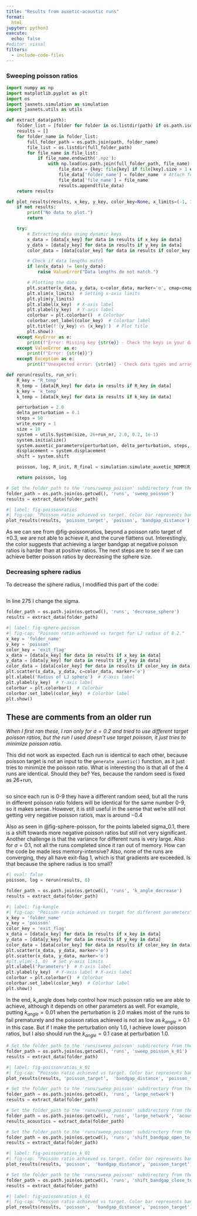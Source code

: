```yaml
---
title: "Results from auxetic-acoustic runs"
format:
  html
jupyter: python3
execute:
  echo: false
#editor: visual
filters:
  - include-code-files
---
```

### Sweeping poisson ratios

```python
import numpy as np
import matplotlib.pyplot as plt
import os
import jaxnets.simulation as simulation
import jaxnets.utils as utils
```

```python
def extract_data(path):
    folder_list = [folder for folder in os.listdir(path) if os.path.isdir(os.path.join(path, folder))]
    results = []
    for folder_name in folder_list:
        full_folder_path = os.path.join(path, folder_name)
        file_list = os.listdir(full_folder_path)
        for file_name in file_list:
            if file_name.endswith('.npz'):
                with np.load(os.path.join(full_folder_path, file_name), allow_pickle=True) as file:
                    file_data = {key: file[key] if file[key].size > 1 else file[key].item() for key in file.files}
                    file_data['folder_name'] = folder_name  # Attach folder name to the results
                    file_data['file_name'] = file_name
                    results.append(file_data)
    return results
```

```python
def plot_results(results, x_key, y_key, color_key=None, x_limits=(-1, 1), y_limits=(0, 1), cmap='jet', vmin=0, vmax=1):
    if not results:
        print("No data to plot.")
        return

    try:
        # Extracting data using dynamic keys
        x_data = [data[x_key] for data in results if x_key in data]
        y_data = [data[y_key] for data in results if y_key in data]
        color_data = [data[color_key] for data in results if color_key in data]

        # Check if data lengths match
        if len(x_data) != len(y_data):
            raise ValueError("Data lengths do not match.")

        # Plotting the data
        plt.scatter(x_data, y_data, c=color_data, marker='o', cmap=cmap, vmin=vmin, vmax=vmax)
        plt.xlim(x_limits)  # Setting x-axis limits
        plt.ylim(y_limits)
        plt.xlabel(x_key)  # X-axis label
        plt.ylabel(y_key)  # Y-axis label
        colorbar = plt.colorbar()  # Colorbar
        colorbar.set_label(color_key)  # Colorbar label
        plt.title(f'{y_key} vs {x_key}')  # Plot title
        plt.show()
    except KeyError as e:
        print(f"Error: Missing key {str(e)} - Check the keys in your datasets.")
    except ValueError as e:
        print(f"Error: {str(e)}")
    except Exception as e:
        print(f"Unexpected error: {str(e)} - Check data types and array shapes.")
```

```python
def rerun(results, run_nr):
    R_key = 'R_temp'
    R_temp = [data[R_key] for data in results if R_key in data]
    k_key = 'k_temp'
    k_temp = [data[k_key] for data in results if k_key in data]

    perturbation = 2.0
    delta_perturbation = 0.1
    steps = 50
    write_every = 1
    size = 10
    system = utils.System(size, 26+run_nr, 2.0, 0.2, 1e-1)
    system.initialize()
    system.auxetic_parameters(perturbation, delta_perturbation, steps, write_every)
    displacement = system.displacement
    shift = system.shift

    poisson, log, R_init, R_final = simulation.simulate_auxetic_NOMM(R_temp[0], k_temp[0], system, shift, displacement)

    return poisson, log
```

```python
# Set the folder_path to the 'runs/sweep_poisson' subdirectory from the current working directory
folder_path = os.path.join(os.getcwd(), 'runs', 'sweep_poisson')
results = extract_data(folder_path)

```

```python
#| label: fig-poissonratios
#| fig-cap: "Poisson ratio achieved vs target. Color bar represents bandgap difference."
plot_results(results, 'poisson_target', 'poisson', 'bandgap_distance')
```

::: {.notes}
As we can see from @fig-poissonratios, beyond a poisson ratio target of $\pm 0.3$, we are not able to achieve it, and the curve flattens out. Interestingly, the color suggests that achieving a larger bandgap at negative poisson ratios is harder than at positive ratios. The next steps are to see if we can achieve better poisson ratios by decreasing the sphere size. 
:::

### Decreasing sphere radius

::: {.notes}
To decrease the sphere radius, I modified this part of the code:


```.python
```
In line 275 I change the sigma.
:::

```python
folder_path = os.path.join(os.getcwd(), 'runs', 'decrease_sphere')
results = extract_data(folder_path)
```

```python
#| label: fig-sphere-poisson
#| fig-cap: "Poisson ratio achieved vs target for LJ radius of 0.2."
x_key = 'folder_name'
y_key = 'poisson'
color_key = 'exit_flag'
x_data = [data[x_key] for data in results if x_key in data]
y_data = [data[y_key] for data in results if y_key in data]
color_data = [data[color_key] for data in results if color_key in data]
plt.scatter(x_data, y_data, c=color_data, marker='o')
plt.xlabel('Radius of LJ sphere')  # X-axis label
plt.ylabel(y_key)  # Y-axis label
colorbar = plt.colorbar()  # Colorbar
colorbar.set_label(color_key)  # Colorbar label
plt.show()
```
::: {.notes}
::: {.callout-note collapse="true"}
## These are comments from an older run
*When I first ran these, I ran only for $\sigma = 0.2$ and tried to use different target poisson ratios, but the run I used doesn't use target poisson, it just tries to minimize poisson ratio.*

This did not work as expected. Each run is identical to each other, because poisson target is not an input to the `generate_auxetic()` function, as it just tries to minimize the poisson ratio. What is interesting tho is that all of the 4 runs are identical. Should they be? Yes, because the random seed is fixed as 26+run, 

```.python
```
so since each run is 0-9 they have a different random seed, but all the runs in different poisson ratio folders will be identical for the same number 0-9, so it makes sense. However, it is still useful in the sense that we're still not getting very negative poisson ratios, max is around $-0.4$
:::

Also as seen in @fig-sphere-poisson, for the points labeled sigma_0.1, there is a shift towards more negative poisson ratios but still not very significant. Another challenge is that the variance for different runs is very large. Also for $\sigma = 0.1$, not all the runs completed since it ran out of memory. How can the code be made less memory-intensive? Also, none of the runs are converging, they all have exit-flag 1, which is that gradients are exceeded. Is that because the sphere radius is too small? 
:::


```python
#| eval: false
poisson, log = rerun(results, 6)
```

```python
folder_path = os.path.join(os.getcwd(), 'runs', 'k_angle_decrease')
results = extract_data(folder_path)
```

```python
#| label: fig-kangle
#| fig-cap: "Poisson ratio achieved vs target for different parameters"
x_key = 'folder_name'
y_key = 'poisson'
color_key = 'exit_flag'
x_data = [data[x_key] for data in results if x_key in data]
y_data = [data[y_key] for data in results if y_key in data]
color_data = [data[color_key] for data in results if color_key in data]
plt.scatter(x_data, y_data, marker='o')
plt.scatter(x_data, y_data, marker='o')
#plt.ylim(-1, 0)  # Set y-axis limits
plt.xlabel('Parameters')  # X-axis label
plt.ylabel(y_key)  # Y-axis label # X-axis label
colorbar = plt.colorbar()  # Colorbar
colorbar.set_label(color_key)  # Colorbar label
plt.show()
```

::: {.notes}
In the end, k_angle does help control how much poisson ratio we are able to achieve, although it depends on other parameters as well. For example, putting $k_{angle} = 0.01$ when the perturbation is 2.0 makes most of the runs to fail prematurely and the poisson ratios achieved is not as low as $k_{angle} = 0.1$ in this case. But if I make the perturbation only 1.0, I achieve lower poisson ratios, but I also should run the $k_{angle} = 0.1$ case at perturbation 1.0. 

:::


```python
# Set the folder_path to the 'runs/sweep_poisson' subdirectory from the current working directory
folder_path = os.path.join(os.getcwd(), 'runs', 'sweep_poisson_k_01')
results = extract_data(folder_path)

```

```python
#| label: fig-poissonratios_k_01
#| fig-cap: "Poisson ratio achieved vs target. Color bar represents bandgap difference."
plot_results(results, 'poisson_target',  'bandgap_distance', 'poisson_target')
```


```python
# Set the folder_path to the 'runs/sweep_poisson' subdirectory from the current working directory
folder_path = os.path.join(os.getcwd(), 'runs', 'large_network')
results = extract_data(folder_path)

```

```python
# Set the folder_path to the 'runs/sweep_poisson' subdirectory from the current working directory
folder_path = os.path.join(os.getcwd(), 'runs', 'large_network', 'acoustic')
results_acoustics = extract_data(folder_path)

```


```python
# Set the folder_path to the 'runs/sweep_poisson' subdirectory from the current working directory
folder_path = os.path.join(os.getcwd(), 'runs', 'shift_bandgap_open_to_close')
results = extract_data(folder_path)

```

```python
#| label: fig-poissonratios_k_01
#| fig-cap: "Poisson ratio achieved vs target. Color bar represents bandgap difference."
plot_results(results, 'poisson',  'bandgap_distance', 'poisson_target')
```

```python
# Set the folder_path to the 'runs/sweep_poisson' subdirectory from the current working directory
folder_path = os.path.join(os.getcwd(), 'runs', 'shift_bandgap_close_to_open')
results = extract_data(folder_path)

```

```python
#| label: fig-poissonratios_k_01
#| fig-cap: "Poisson ratio achieved vs target. Color bar represents bandgap difference."
plot_results(results, 'poisson',  'bandgap_distance', 'poisson_target')
```